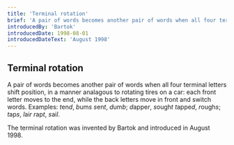 ```yaml
---
title: 'Terminal rotation'
brief: 'A pair of words becomes another pair of words when all four terminal letters shift position.'
introducedBy: 'Bartok'
introducedDate: 1998-08-01
introducedDateText: 'August 1998'
---
```


## Terminal rotation

A pair of words becomes another pair of words when all four terminal letters shift position, in a manner analagous to rotating tires on a car: each front letter moves to the end, while the back letters move in front and switch words. Examples: <Example><Step>*t*en*d*, *b*um*s*</Step> <Finally>*s*en*t*, *d*um*b*</Finally></Example>; <Example><Step>*d*appe*r*, *s*ough*t*</Step> <Finally>*t*appe*d*, *r*ough*s*</Finally></Example>; <Example><Step>*t*ap*s*, *l*ai*r*</Step> <Finally>*r*ap*t*, *s*ai*l*</Finally></Example>.

The terminal rotation was invented by Bartok and introduced in August 1998. 